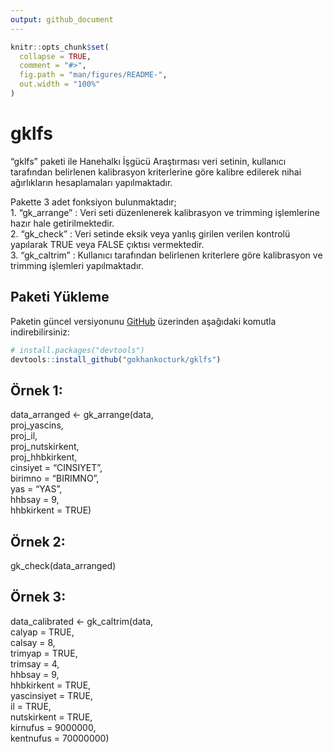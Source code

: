 ```yaml
---
output: github_document
---
```


<!-- README.md is generated from README.Rmd. Please edit that file -->

```r
knitr::opts_chunk$set(
  collapse = TRUE,
  comment = "#>",
  fig.path = "man/figures/README-",
  out.width = "100%"
)
```

# gklfs

<!-- badges: start -->
<!-- badges: end -->

"gklfs" paketi ile Hanehalkı İşgücü Araştırması veri setinin, kullanıcı tarafından belirlenen
kalibrasyon kriterlerine göre kalibre edilerek nihai ağırlıkların hesaplamaları yapılmaktadır. 

Pakette 3 adet fonksiyon bulunmaktadır;  
1. "gk_arrange" : Veri seti düzenlenerek kalibrasyon ve trimming işlemlerine hazır hale getirilmektedir.  
2. "gk_check" : Veri setinde eksik veya yanlış girilen verilen kontrolü yapılarak TRUE veya FALSE çıktısı vermektedir.  
3. "gk_caltrim" : Kullanıcı tarafından belirlenen kriterlere göre kalibrasyon ve trimming işlemleri yapılmaktadır.

## Paketi Yükleme

Paketin güncel versiyonunu [GitHub](https://github.com/) üzerinden aşağıdaki komutla indirebilirsiniz:

``` r
# install.packages("devtools")
devtools::install_github("gokhankocturk/gklfs")
```

## Örnek 1:

data_arranged <- gk_arrange(data,  
                            proj_yascins,  
                            proj_il,  
                            proj_nutskirkent,  
                            proj_hhbkirkent,  
                            cinsiyet = "CINSIYET",  
                            birimno = "BIRIMNO",  
                            yas = "YAS",  
                            hhbsay = 9,  
                            hhbkirkent = TRUE)  


## Örnek 2:

gk_check(data_arranged)


## Örnek 3:

data_calibrated <- gk_caltrim(data,  
                              calyap = TRUE,  
                              calsay = 8,  
                              trimyap = TRUE,  
                              trimsay = 4,  
                              hhbsay = 9,  
                              hhbkirkent = TRUE,  
                              yascinsiyet = TRUE,  
                              il = TRUE,  
                              nutskirkent = TRUE,  
                              kirnufus = 9000000,  
                              kentnufus = 70000000)



